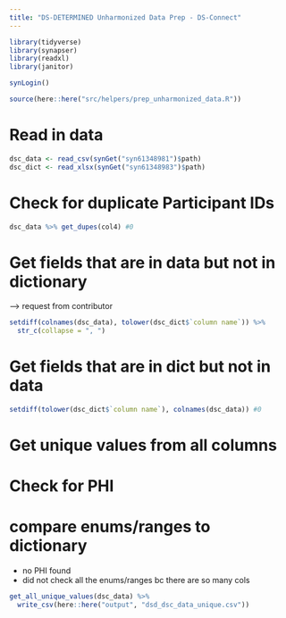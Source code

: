 ```yaml
---
title: "DS-DETERMINED Unharmonized Data Prep - DS-Connect"
---
```


```r
library(tidyverse)
library(synapser)
library(readxl)
library(janitor)

synLogin()

source(here::here("src/helpers/prep_unharmonized_data.R"))
```

# Read in data

```r
dsc_data <- read_csv(synGet("syn61348981")$path)
dsc_dict <- read_xlsx(synGet("syn61348983")$path)
```

# Check for duplicate Participant IDs

```r
dsc_data %>% get_dupes(col4) #0
```

# Get fields that are in data but not in dictionary
--> request from contributor

```r
setdiff(colnames(dsc_data), tolower(dsc_dict$`column name`)) %>% 
  str_c(collapse = ", ")
```

# Get fields that are in dict but not in data

```r
setdiff(tolower(dsc_dict$`column name`), colnames(dsc_data)) #0
```


# Get unique values from all columns
# Check for PHI
# compare enums/ranges to dictionary

- no PHI found
- did not check all the enums/ranges bc there are so many cols

```r
get_all_unique_values(dsc_data) %>%
  write_csv(here::here("output", "dsd_dsc_data_unique.csv"))
```



